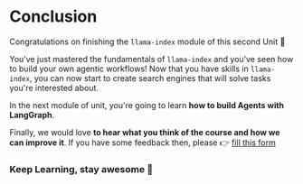 # Conclusion

Congratulations on finishing the `llama-index` module of this second Unit 🥳

You’ve just mastered the fundamentals of `llama-index` and you’ve seen how to build your own agentic workflows!
Now that you have skills in `llama-index`, you can now start to create search engines that will solve tasks you're interested about.

In the next module of unit, you're going to learn **how to build Agents with LangGraph**.

Finally, we would love **to hear what you think of the course and how we can improve it**.
If you have some feedback then, please 👉 [fill this form](https://docs.google.com/forms/d/e/1FAIpQLSe9VaONn0eglax0uTwi29rIn4tM7H2sYmmybmG5jJNlE5v0xA/viewform?usp=dialog)

### Keep Learning, stay awesome 🤗
